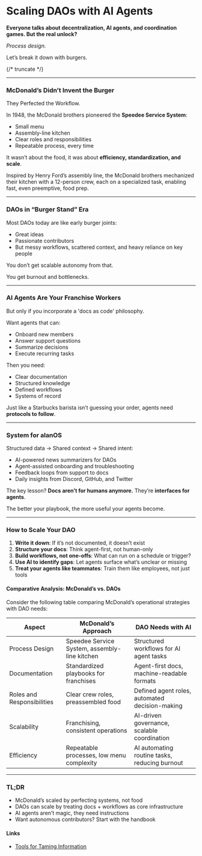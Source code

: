 # Scaling DAOs with AI Agents

**Everyone talks about decentralization, AI agents, and coordination games. But the real unlock?**

_Process design._

Let’s break it down with burgers.

{/* truncate */}

---

### McDonald’s Didn’t Invent the Burger

They Perfected the Workflow.

In 1948, the McDonald brothers pioneered the **Speedee Service System**:

- Small menu
- Assembly-line kitchen
- Clear roles and responsibilities
- Repeatable process, every time

It wasn’t about the food, it was about **efficiency, standardization, and scale**.

Inspired by Henry Ford’s assembly line, the McDonald brothers mechanized their kitchen with a 12-person crew, each on a specialized task, enabling fast, even preemptive, food prep.

---

### DAOs in “Burger Stand” Era

Most DAOs today are like early burger joints:

- Great ideas
- Passionate contributors
- But messy workflows, scattered context, and heavy reliance on key people

You don’t get scalable autonomy from that.

You get burnout and bottlenecks.

---

### AI Agents Are Your Franchise Workers

But only if you incorporate a 'docs as code' philosophy.

Want agents that can:

- Onboard new members
- Answer support questions
- Summarize decisions
- Execute recurring tasks

Then you need:

- Clear documentation
- Structured knowledge
- Defined workflows
- Systems of record

Just like a Starbucks barista isn’t guessing your order, agents need **protocols to follow**.

---

### System for alanOS

Structured data -> Shared context -> Shared intent:

- AI-powered news summarizers for DAOs
- Agent-assisted onboarding and troubleshooting
- Feedback loops from support to docs
- Daily insights from Discord, GitHub, and Twitter

The key lesson? **Docs aren’t for humans anymore.** They’re **interfaces for agents**.

The better your playbook, the more useful your agents become.

---

### How to Scale Your DAO

1. **Write it down**: If it’s not documented, it doesn’t exist
2. **Structure your docs**: Think agent-first, not human-only
3. **Build workflows, not one-offs**: What can run on a schedule or trigger?
4. **Use AI to identify gaps**: Let agents surface what’s unclear or missing
5. **Treat your agents like teammates**: Train them like employees, not just tools

#### Comparative Analysis: McDonald’s vs. DAOs

Consider the following table comparing McDonald’s operational strategies with DAO needs:

| **Aspect**                 | **McDonald’s Approach**                       | **DAO Needs with AI**                          |
| -------------------------- | --------------------------------------------- | ---------------------------------------------- |
| Process Design             | Speedee Service System, assembly-line kitchen | Structured workflows for AI agent tasks        |
| Documentation              | Standardized playbooks for franchises         | Agent-first docs, machine-readable formats     |
| Roles and Responsibilities | Clear crew roles, preassembled food           | Defined agent roles, automated decision-making |
| Scalability                | Franchising, consistent operations            | AI-driven governance, scalable coordination    |
| Efficiency                 | Repeatable processes, low menu complexity     | AI automating routine tasks, reducing burnout  |

---

### TL;DR

- McDonald’s scaled by perfecting systems, not food
- DAOs can scale by treating docs + workflows as core infrastructure
- AI agents aren’t magic, they need instructions
- Want autonomous contributors? Start with the handbook

#### Links

- [Tools for Taming Information](https://alan.how/blog/taming-info)
